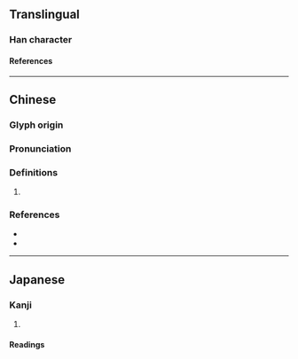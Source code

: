 {{also|𡛀}}
{{character info}}
==Translingual==

===Han character===
{{Han char|rn=38|rad=女|as=05|sn=8|four=|canj=VIKE,VIKK|ids=⿰女犮}}

====References====
{{Han ref|kx=0257.130|dkj=06122|dj=0522.090|hdz=21035.110|uh=59AD}}

----

==Chinese==
{{zh-forms}}

===Glyph origin===
{{Han etym}}

===Pronunciation===
{{zh-pron
|m=bó
|c=bat6
|mc=y
|oc=y
|cat=
}}

===Definitions===
{{zh-hanzi}}

# {{rfdef|zh}}

===References===
* {{R:twedu|C02043}}
* {{R:yue:Jyutping Database}}

----

==Japanese==

===Kanji===
{{ja-kanji|grade=|rs=女05}}

# {{rfdef|ja|sort=女05}}

====Readings====
{{ja-readings
|goon=ばち
|kanon=はつ
|kun=みめよ-い, つま-}}